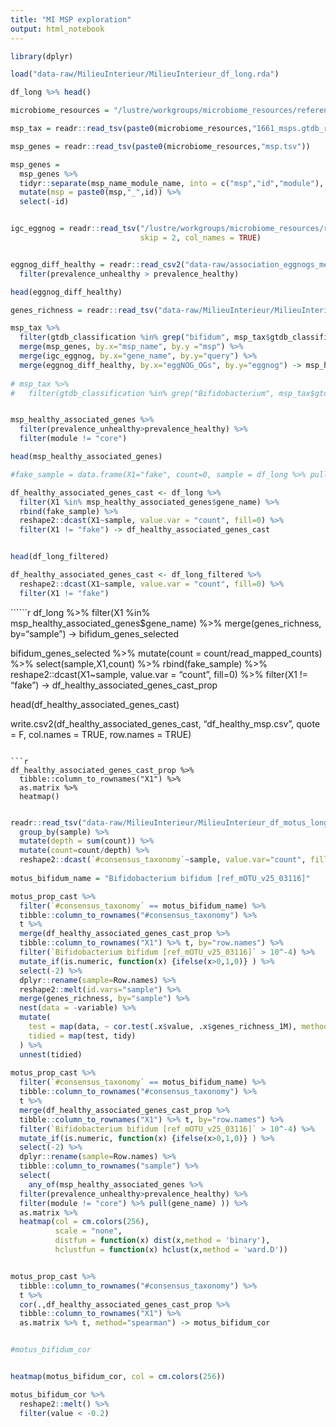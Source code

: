 ```yaml
---
title: "MI MSP exploration"
output: html_notebook
---
```




```r

library(dplyr)

```



```r

load("data-raw/MilieuInterieur/MilieuInterieur_df_long.rda")


```

```r

df_long %>% head()

```

```r

microbiome_resources = "/lustre/workgroups/microbiome_resources/reference/IGC/annotation/"

msp_tax = readr::read_tsv(paste0(microbiome_resources,"1661_msps.gtdb_r95_taxonomy.tsv"))

msp_genes = readr::read_tsv(paste0(microbiome_resources,"msp.tsv"))

msp_genes = 
  msp_genes %>% 
  tidyr::separate(msp_name_module_name, into = c("msp","id","module"), extra = "merge", sep = "_") %>%
  mutate(msp = paste0(msp,"_",id)) %>%
  select(-id)


igc_eggnog = readr::read_tsv("/lustre/workgroups/microbiome_resources/reference/IGC/annotation_raw/eggNOG_v5.0/IGC.eggNOG_v5.0.tsv.gz",
                             skip = 2, col_names = TRUE)


eggnog_diff_healthy = readr::read_csv2("data-raw/association_eggnogs_metadata_grp_healthy.csv") %>% filter(p.value < 0.1) %>%
  filter(prevalence_unhealthy > prevalence_healthy)

head(eggnog_diff_healthy)

genes_richness = readr::read_tsv("data-raw/MilieuInterieur/MilieuInterieur_genes_richness.tsv")


```

```r

msp_tax %>%
  filter(gtdb_classification %in% grep("bifidum", msp_tax$gtdb_classification, value = TRUE)) %>%
  merge(msp_genes, by.x="msp_name", by.y ="msp") %>% 
  merge(igc_eggnog, by.x="gene_name", by.y="query") %>%
  merge(eggnog_diff_healthy, by.x="eggNOG_OGs", by.y="eggnog") -> msp_healthy_associated_genes
  
# msp_tax %>%
#   filter(gtdb_classification %in% grep("Bifidobacterium", msp_tax$gtdb_classification, value = TRUE))


msp_healthy_associated_genes %>%
  filter(prevalence_unhealthy>prevalence_healthy) %>%
  filter(module != "core")


```

```r

head(msp_healthy_associated_genes)

```

```r

#fake_sample = data.frame(X1="fake", count=0, sample = df_long %>% pull(sample) %>% unique) # to keep all samples

df_healthy_associated_genes_cast <- df_long %>% 
  filter(X1 %in% msp_healthy_associated_genes$gene_name) %>%
  rbind(fake_sample) %>%
  reshape2::dcast(X1~sample, value.var = "count", fill=0) %>%
  filter(X1 != "fake") -> df_healthy_associated_genes_cast


head(df_long_filtered)

df_healthy_associated_genes_cast <- df_long_filtered %>%
  reshape2::dcast(X1~sample, value.var = "count", fill=0) %>%
  filter(X1 != "fake")


```

``````r
df_long %>% 
  filter(X1 %in% msp_healthy_associated_genes$gene_name) %>%
  merge(genes_richness, by="sample") -> bifidum_genes_selected


bifidum_genes_selected %>%
  mutate(count = count/read_mapped_counts) %>%
  select(sample,X1,count) %>%
  rbind(fake_sample) %>%
  reshape2::dcast(X1~sample, value.var = "count", fill=0) %>%
  filter(X1 != "fake") -> df_healthy_associated_genes_cast_prop


head(df_healthy_associated_genes_cast)

write.csv2(df_healthy_associated_genes_cast, "df_healthy_msp.csv", quote = F, col.names = TRUE, row.names = TRUE)

```

```r


df_healthy_associated_genes_cast_prop %>%
  tibble::column_to_rownames("X1") %>%
  as.matrix %>%
  heatmap()


```



```r

readr::read_tsv("data-raw/MilieuInterieur/MilieuInterieur_df_motus_long.tsv") %>%
  group_by(sample) %>%
  mutate(depth = sum(count)) %>%
  mutate(count=count/depth) %>%
  reshape2::dcast(`#consensus_taxonomy`~sample, value.var="count", fill=0) -> motus_prop_cast
  
motus_bifidum_name = "Bifidobacterium bifidum [ref_mOTU_v25_03116]"

motus_prop_cast %>%
  filter(`#consensus_taxonomy` == motus_bifidum_name) %>%
  tibble::column_to_rownames("#consensus_taxonomy") %>% 
  t %>%
  merge(df_healthy_associated_genes_cast_prop %>%
  tibble::column_to_rownames("X1") %>% t, by="row.names") %>%
  filter(`Bifidobacterium bifidum [ref_mOTU_v25_03116]` > 10^-4) %>%
  mutate_if(is.numeric, function(x) {ifelse(x>0,1,0)} ) %>%
  select(-2) %>%
  dplyr::rename(sample=Row.names) %>%
  reshape2::melt(id.vars="sample") %>%
  merge(genes_richness, by="sample") %>%
  nest(data = -variable) %>% 
  mutate(
    test = map(data, ~ cor.test(.x$value, .x$genes_richness_1M), method="spearman"), # S3 list-col
    tidied = map(test, tidy)
  ) %>% 
  unnest(tidied)
  
motus_prop_cast %>%
  filter(`#consensus_taxonomy` == motus_bifidum_name) %>%
  tibble::column_to_rownames("#consensus_taxonomy") %>% 
  t %>%
  merge(df_healthy_associated_genes_cast_prop %>%
  tibble::column_to_rownames("X1") %>% t, by="row.names") %>%
  filter(`Bifidobacterium bifidum [ref_mOTU_v25_03116]` > 10^-4) %>%
  mutate_if(is.numeric, function(x) {ifelse(x>0,1,0)} ) %>%
  select(-2) %>%
  dplyr::rename(sample=Row.names) %>%
  tibble::column_to_rownames("sample") %>%
  select(
    any_of(msp_healthy_associated_genes %>%
  filter(prevalence_unhealthy>prevalence_healthy) %>%
  filter(module != "core") %>% pull(gene_name) )) %>%
  as.matrix %>%
  heatmap(col = cm.colors(256), 
          scale = "none", 
          distfun = function(x) dist(x,method = 'binary'), 
          hclustfun = function(x) hclust(x,method = 'ward.D'))


motus_prop_cast %>%
  tibble::column_to_rownames("#consensus_taxonomy") %>%
  t %>%
  cor(.,df_healthy_associated_genes_cast_prop %>%
  tibble::column_to_rownames("X1") %>%
  as.matrix %>% t, method="spearman") -> motus_bifidum_cor 


#motus_bifidum_cor 


heatmap(motus_bifidum_cor, col = cm.colors(256))

```

```r

motus_bifidum_cor %>%
  reshape2::melt() %>%
  filter(value < -0.2)


```

